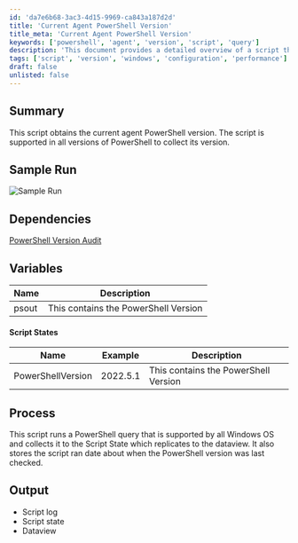 ```yaml
---
id: 'da7e6b68-3ac3-4d15-9969-ca843a187d2d'
title: 'Current Agent PowerShell Version'
title_meta: 'Current Agent PowerShell Version'
keywords: ['powershell', 'agent', 'version', 'script', 'query']
description: 'This document provides a detailed overview of a script that obtains the current agent PowerShell version, supported across all versions of PowerShell. It includes sample runs, dependencies, variables, process description, and expected output.'
tags: ['script', 'version', 'windows', 'configuration', 'performance']
draft: false
unlisted: false
---
```

## Summary

This script obtains the current agent PowerShell version. The script is supported in all versions of PowerShell to collect its version.

## Sample Run

![Sample Run](../../../static/img/PowerShell-Version-Audit/image_1.png)

## Dependencies

[PowerShell Version Audit](https://proval.itglue.com/DOC-5078775-10218221)

## Variables

| Name   | Description                     |
|--------|---------------------------------|
| psout  | This contains the PowerShell Version |

#### Script States

| Name               | Example    | Description                     |
|--------------------|------------|---------------------------------|
| PowerShellVersion   | 2022.5.1   | This contains the PowerShell Version |

## Process

This script runs a PowerShell query that is supported by all Windows OS and collects it to the Script State which replicates to the dataview. It also stores the script ran date about when the PowerShell version was last checked.

## Output

- Script log
- Script state
- Dataview











